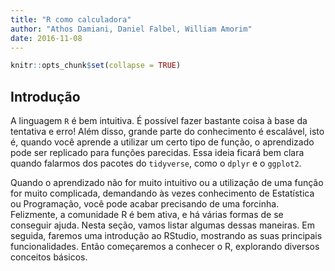 ```yaml
---
title: "R como calculadora"
author: "Athos Damiani, Daniel Falbel, William Amorim"
date: 2016-11-08
---
```


```r
knitr::opts_chunk$set(collapse = TRUE)
```

## Introdução

A linguagem `R` é bem intuitiva. É possível fazer bastante coisa à base da tentativa e erro! Além disso, grande parte do conhecimento é escalável, isto é, quando você aprende a utilizar um certo tipo de função, o aprendizado pode ser replicado para funções parecidas. Essa ideia ficará bem clara quando falarmos dos pacotes do `tidyverse`, como o `dplyr` e o `ggplot2`.

Quando o aprendizado não for muito intuitivo ou a utilização de uma função for muito complicada, demandando às vezes conhecimento de Estatística ou Programação, você pode acabar precisando de uma forcinha. Felizmente, a comunidade R é bem ativa, e há várias formas de se conseguir ajuda. Nesta seção, vamos listar algumas dessas maneiras. Em seguida, faremos uma introdução ao RStudio, mostrando as suas principais funcionalidades. Então começaremos a conhecer o R, explorando diversos conceitos básicos.

